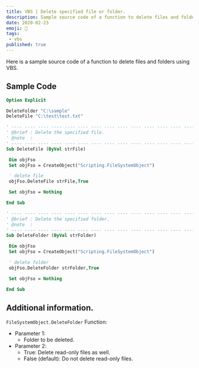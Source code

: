 ```yaml
---
title: VBS | Delete specified file or folder.
description: Sample source code of a function to delete files and folders using VBS
date: 2020-02-23
emoji: 🐶
tags: 
 - vbs
published: true
---
```


Here is a sample source code of a function to delete files and folders using VBS.

## Sample Code

```vb
Option Explicit

DeleteFolder "C:\sample"
DeleteFile "C:\test\test.txt"

' ---- ---- ---- ---- ---- ---- ---- ---- ---- ---- ---- ---- ---- ---- ----
' @brief : Delete the specified file.
' @note  :
' ---- ---- ---- ---- ---- ---- ---- ---- ---- ---- ---- ---- ---- ---- ----
Sub DeleteFile (ByVal strFile)

 Dim objFso
 Set objFso = CreateObject("Scripting.FileSystemObject")

 ' delete file
 objFso.DeleteFile strFile,True

 Set objFso = Nothing

End Sub

' ---- ---- ---- ---- ---- ---- ---- ---- ---- ---- ---- ---- ---- ---- ----
' @brief : Delete the specified folder.
' @note  :
' ---- ---- ---- ---- ---- ---- ---- ---- ---- ---- ---- ---- ---- ---- ----
Sub DeleteFolder (ByVal strFolder)

 Dim objFso
 Set objFso = CreateObject("Scripting.FileSystemObject")

 ' delete folder
 objFso.DeleteFolder strFolder,True 

 Set objFso = Nothing

End Sub
```

## Additional information.

`FileSystemObject.DeleteFolder` Function:  

- Parameter 1: 
  - Folder to be deleted.
- Parameter 2:
  - True: Delete read-only files as well.
  - False (default): Do not delete read-only files.